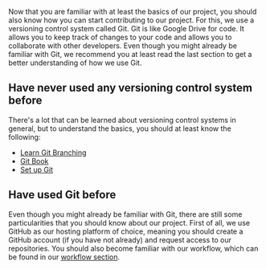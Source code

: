 Now that you are familiar with at least the basics of our project, you should also know how you can start contributing to our project. For this, we use a versioning control system called Git. Git is like Google Drive for code. It allows you to keep track of changes to your code and allows you to collaborate with other developers. Even though you might already be familiar with Git, we recommend you at least read the last section to get a better understanding of how we use Git.

## Have never used any versioning control system before

There's a lot that can be learned about versioning control systems in general, but to understand the basics, you should at least know the following:

- [Learn Git Branching](https://learngitbranching.js.org/)
- [Git Book](https://git-scm.com/book/en/v2)
- [Set up Git](https://docs.github.com/en/get-started/quickstart/set-up-git)

## Have used Git before

Even though you might already be familiar with Git, there are still some particularities that you should know about our project. First of all, we use GitHub as our hosting platform of choice, meaning you should create a GitHub account (if you have not already) and request access to our repositories. You should also become familiar with our workflow, which can be found in our [workflow section](/workflow).